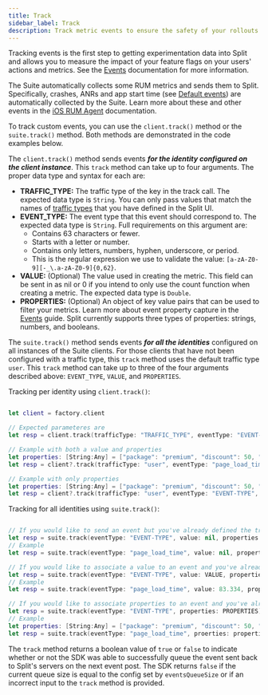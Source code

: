 ```yaml
---
title: Track
sidebar_label: Track
description: Track metric events to ensure the safety of your rollouts or run experiments.
---
```


Tracking events is the first step to getting experimentation data into Split and allows you to measure the impact of your feature flags on your users' actions and metrics. See the [Events](https://help.split.io/hc/en-us/articles/360020585772) documentation for more information.

The Suite automatically collects some RUM metrics and sends them to Split. Specifically, crashes, ANRs and app start time (see [Default events](https://help.split.io/hc/en-us/articles/22545155055373-iOS-RUM-Agent#default-events-and-properties)) are automatically collected by the Suite. Learn more about these and other events in the [iOS RUM Agent](https://help.split.io/hc/en-us/articles/22545155055373-iOS-RUM-Agent#events) documentation.

To track custom events, you can use the `client.track()` method or the `suite.track()` method. Both methods are demonstrated in the code examples below.

The `client.track()` method sends events **_for the identity configured on the client instance_**. This `track` method can take up to four arguments. The proper data type and syntax for each are:

* **TRAFFIC_TYPE:** The traffic type of the key in the track call. The expected data type is `String`. You can only pass values that match the names of [traffic types](https://help.split.io/hc/en-us/articles/360019916311-Traffic-type) that you have defined in the Split UI.
* **EVENT_TYPE:** The event type that this event should correspond to. The expected data type is `String`. Full requirements on this argument are:
     * Contains 63 characters or fewer.
     * Starts with a letter or number.
     * Contains only letters, numbers, hyphen, underscore, or period.
     * This is the regular expression we use to validate the value: `[a-zA-Z0-9][-_\.a-zA-Z0-9]{0,62}`.
* **VALUE:** (Optional) The value used in creating the metric. This field can be sent in as nil or 0 if you intend to only use the count function when creating a metric. The expected data type is `Double`.
* **PROPERTIES:** (Optional) An object of key value pairs that can be used to filter your metrics. Learn more about event property capture in the [Events](https://help.split.io/hc/en-us/articles/360020585772-Events#event-properties) guide. Split currently supports three types of properties: strings, numbers, and booleans.

The `suite.track()` method sends events **_for all the identities_** configured on all instances of the Suite clients. For those clients that have not been configured with a traffic type, this `track` method uses the default traffic type `user`. This `track` method can take up to three of the four arguments described above: `EVENT_TYPE`, `VALUE`, and `PROPERTIES`.

Tracking per identity using `client.track()`:

```swift title="Swift"

let client = factory.client

// Expected parameteres are
let resp = client.track(trafficType: "TRAFFIC_TYPE", eventType: "EVENT-TYPE", , value: VALUE, properties: PROPERTIES)

// Example with both a value and properties
let properties: [String:Any] = ["package": "premium", "discount": 50, "admin": true]
let resp = client?.track(trafficType: "user", eventType: "page_load_time", value: 83.334, properties: properties))

// Example with only properties
let properties: [String:Any] = ["package": "premium", "discount": 50, "admin": true]
let resp = client?.track(trafficType: "user", eventType: "EVENT-TYPE", properties: properties)

```

Tracking for all identities using `suite.track()`:

```swift title="Swift"

// If you would like to send an event but you've already defined the traffic type in the config of the suite
let resp = suite.track(eventType: "EVENT-TYPE", value: nil, properties: nil)
// Example 
let resp = suite.track(eventType: "page_load_time", value: nil, properties: nil)

// If you would like to associate a value to an event and you've already defined the traffic type in the config of the suite
let resp = suite.track(eventType: "EVENT-TYPE", value: VALUE, properties: nil)
// Example
let resp = suite.track(eventType: "page_load_time", value: 83.334, properties: nil)

// If you would like to associate properties to an event and you've already defined the traffic type in the config of the suite
let resp = suite.track(eventType: "EVENT-TYPE", properties: PROPERTIES)
// Example
let properties: [String:Any] = ["package": "premium", "discount": 50, "admin": true]
let resp = suite.track(eventType: "page_load_time", proerties: properties)

```

The `track` method returns a boolean value of `true` or `false` to indicate whether or not the SDK was able to successfully queue the event sent back to Split's servers on the next event post. The SDK returns `false` if the current queue size is equal to the config set by `eventsQueueSize` or if an incorrect input to the `track` method is provided.